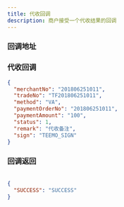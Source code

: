 ```yaml
---
title: 代收回调
description: 商户接受一个代收结果的回调
---
```



### 回调地址

<ReqAddr method="POST" url="商户提供的回调地址" />

### 代收回调

<Table
  headers={["参数", "类型", "描述"]}
  rows={[
    ["merchantNo", "String", "yes", "商户订单号(Max leng 32)"],
    ["tradeNo", "String", "yes", "平台订单号"],
    ["method", "String", "yes", "支付方式: VA-线上 store-线下 url-收银台"],
    ["paymentOrderNo", "String", "yes", "当次代收流水号"],
    ["paymentAmount", "String", "yes", "实际代收金额"],
    ["status", "Int", "yes", "1-成功 2-失败 3-退款"],
    ["remark", "String", "no", "备注"],
    ["sign", "String", "yes", "签名"],
  ]}
/>

```json title=回调示例
{
  "merchantNo": "201806251011",
  "tradeNo": "TF201806251011",
  "method": "VA",
  "paymentOrderNo": "201806251011",
  "paymentAmount": "100",
  "status": 1,
  "remark": "代收备注",
  "sign": "TEEMO_SIGN"
}
```

### 回调返回

<Table
  thead={["字段", "类型", "必需", "描述"]}
  tbody={[["SUCCESS", "String", "yes", '必须返回"SUCCESS"否则会重复回调']]}
/>

```json title=回调示例
{
  "SUCCESS": "SUCCESS"
}
```
